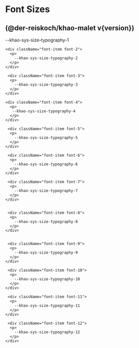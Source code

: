 
<Meta title="Font Sizes" />

# Font Sizes

## (@der-reiskoch/khao-malet v{version})

<div className="sb-container">
  <div className='container'>
    <div className="font-item font-1">
      <p>
        --khao-sys-size-typography-1
      </p>
    </div>

    <div className="font-item font-2">
      <p>
        --khao-sys-size-typography-2
      </p>
    </div>

     <div className="font-item font-3">
      <p>
        --khao-sys-size-typography-3
      </p>
    </div>

    <div className="font-item font-4">
      <p>
       --khao-sys-size-typography-4
      </p>
    </div>

     <div className="font-item font-5">
      <p>
        --khao-sys-size-typography-5
      </p>
    </div>

     <div className="font-item font-6">
      <p>
        --khao-sys-size-typography-6
      </p>
    </div>

     <div className="font-item font-7">
      <p>
        --khao-sys-size-typography-7
      </p>
    </div>


     <div className="font-item font-8">
      <p>
        --khao-sys-size-typography-8
      </p>
    </div>


     <div className="font-item font-9">
      <p>
        --khao-sys-size-typography-9
      </p>
    </div>

     <div className="font-item font-10">
      <p>
        --khao-sys-size-typography-10
      </p>
    </div>

     <div className="font-item font-11">
      <p>
        --khao-sys-size-typography-11
      </p>
    </div>

     <div className="font-item font-12">
      <p>
        --khao-sys-size-typography-12
      </p>
    </div>

  </div>
 </div>

<style>
  {`

  .sb-container {
    margin-top: 24px;
    margin-bottom: 48px;
  }

  .container {
    display:flex;
    flex-direction: column;
    justify-content: flex-start;
    align-items: center;
    flex-wrap: wrap;
    
  }

  .font-item {
    display:flex;
    flex-direction: column;
    justify-content: center;
    align-items: center;
    width: 400px;

    p {
      wrap: no-wrap;
    }

  }

  .font-1 {
      p {
        font-size: var(--khao-sys-size-typography-1);
      }
  }

  .font-2 {
      p {
        font-size: var(--khao-sys-size-typography-2);
      }
  }

  .font-3 {
      p {
        font-size: var(--khao-sys-size-typography-3);
      }
  }

  .font-4 {
      p {
        font-size: var(--khao-sys-size-typography-4);
      }
  }

  .font-5 {
      p {
        font-size: var(--khao-sys-size-typography-5);
      }
  }

  .font-6 {
      p {
        font-size: var(--khao-sys-size-typography-6);
      }
  }

  .font-7 {
      p {
        font-size: var(--khao-sys-size-typography-7);
      }
  }

  .font-8 {
      p {
        font-size: var(--khao-sys-size-typography-8);
      }
  }

  .font-9 {
      p {
        font-size: var(--khao-sys-size-typography-9);
      }
  }

  .font-10 {
      p {
        font-size: var(--khao-sys-size-typography-10);
      }
  }

  .font-11 {
      p {
        font-size: var(--khao-sys-size-typography-11);
      }
  }

  .font-12 {
      p {
        font-size: var(--khao-sys-size-typography-12);
      }
  }


  `}
</style>
